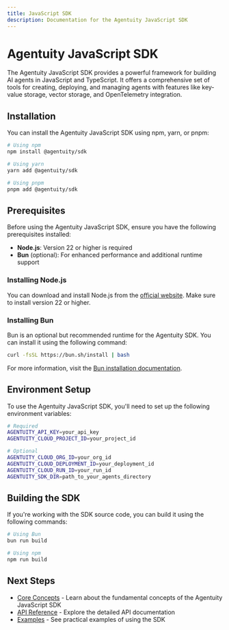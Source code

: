 ```yaml
---
title: JavaScript SDK
description: Documentation for the Agentuity JavaScript SDK
---
```


# Agentuity JavaScript SDK

The Agentuity JavaScript SDK provides a powerful framework for building AI agents in JavaScript and TypeScript. It offers a comprehensive set of tools for creating, deploying, and managing agents with features like key-value storage, vector storage, and OpenTelemetry integration.

## Installation

You can install the Agentuity JavaScript SDK using npm, yarn, or pnpm:

```bash
# Using npm
npm install @agentuity/sdk

# Using yarn
yarn add @agentuity/sdk

# Using pnpm
pnpm add @agentuity/sdk
```

## Prerequisites

Before using the Agentuity JavaScript SDK, ensure you have the following prerequisites installed:

- **Node.js**: Version 22 or higher is required
- **Bun** (optional): For enhanced performance and additional runtime support

### Installing Node.js

You can download and install Node.js from the [official website](https://nodejs.org/). Make sure to install version 22 or higher.

### Installing Bun

Bun is an optional but recommended runtime for the Agentuity SDK. You can install it using the following command:

```bash
curl -fsSL https://bun.sh/install | bash
```

For more information, visit the [Bun installation documentation](https://bun.sh/docs/installation).

## Environment Setup

To use the Agentuity JavaScript SDK, you'll need to set up the following environment variables:

```bash
# Required
AGENTUITY_API_KEY=your_api_key
AGENTUITY_CLOUD_PROJECT_ID=your_project_id

# Optional
AGENTUITY_CLOUD_ORG_ID=your_org_id
AGENTUITY_CLOUD_DEPLOYMENT_ID=your_deployment_id
AGENTUITY_CLOUD_RUN_ID=your_run_id
AGENTUITY_SDK_DIR=path_to_your_agents_directory
```

## Building the SDK

If you're working with the SDK source code, you can build it using the following commands:

```bash
# Using Bun
bun run build

# Using npm
npm run build
```

## Next Steps

- [Core Concepts](./core-concepts.mdx) - Learn about the fundamental concepts of the Agentuity JavaScript SDK
- [API Reference](./api-reference.mdx) - Explore the detailed API documentation
- [Examples](./examples.mdx) - See practical examples of using the SDK
